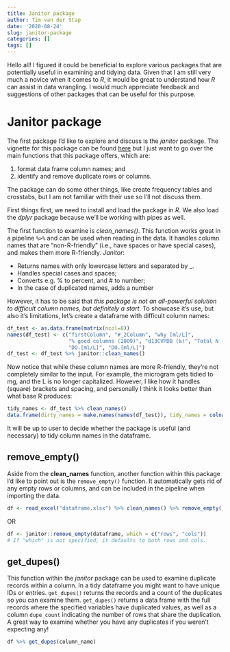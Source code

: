 ```yaml
---
title: Janitor package
author: Tim van der Stap
date: '2020-08-24'
slug: janitor-package
categories: []
tags: []
---
```


Hello all! I figured it could be beneficial to explore various packages that are potentially useful in examining and tidying data. Given that I am still very much a novice when it comes to _R_, it would be great to understand how _R_ can assist in data wrangling. I would much appreciate feedback and suggestions of other packages that can be useful for this purpose.

# Janitor package

The first package I'd like to explore and discuss is the *janitor* package. The vignette for this package can be found [here](https://cran.r-project.org/web/packages/janitor/vignettes/janitor.html) but I just want to go over the main functions that this package offers, which are:

  1. format data frame column names; and
  2. identify and remove duplicate rows or columns. 
  
The package can do some other things, like create frequency tables and crosstabs, but I am not familiar with their use so I'll not discuss them. 

First things first, we need to install and load the package in _R_. We also load the _dplyr_ package because we'll be working with pipes as well.

The first function to examine is *clean_names()*. This function works great in a pipeline `%>%` and can be used when reading in the data. It handles column names that are "non-R-friendly" (i.e., have spaces or have special cases), and makes them more R-friendly. *Janitor*:

  * Returns names with only lowercase letters and separated by _. 
  * Handles special cases and spaces;
  * Converts e.g. % to percent, and # to number;
  * In the case of duplicated names, adds a number

However, it has to be said that _this package is not an all-powerful solution to difficult column names, but definitely a start_. To showcase it's use, but also it's limitations, let's create a dataframe with difficult column names:

``` r
df_test <- as.data.frame(matrix(ncol=8))
names(df_test) <- c("firstColumn", "#_2Column", "why [ml/L]",
                    "% good columns (2009)", "d13CVPDB (‰)", "Total N (µg)",
                    "DO.[ml/L]", "DO.[ml/L]")
df_test <- df_test %>% janitor::clean_names()
```

Now notice that while these column names are more R-friendly, they're not completely similar to the input. For example, the microgram gets tidied to mg, and the L is no longer capitalized. However, I like how it handles (square) brackets and spacing, and personally I think it looks better than what base R produces:

```r
tidy_names <- df_test %>% clean_names()
data.frame(dirty_names = make.names(names(df_test)), tidy_names = colnames(tidy_names))
```

It will be up to user to decide whether the package is useful (and necessary) to tidy column names in the dataframe. 

## remove_empty()

Aside from the **clean_names** function, another function within this package I'd like to point out is the `remove_empty()` function. It automatically gets rid of any empty rows or columns, and can be included in the pipeline when importing the data.

``` r
df <- read_excel("dataframe.xlsx") %>% clean_names() %>% remove_empty()
```

OR 

``` r
df <- janitor::remove_empty(dataframe, which = c("rows", "cols"))
# If "which" is not specified, it defaults to both rows and cols. 
```

## get_dupes()

This function within the *janitor* package can be used to examine duplicate records within a column. In a tidy dataframe you might want to have unique IDs or entries. `get_dupes()` returns the records and a count of the duplicates so you can examine them. `get_dupes()` returns a data frame with the full records where the specified variables have duplicated values, as well as a column `dupe_count` indicating the number of rows that share the duplication. A great way to examine whether you have any duplicates if you weren't expecting any!

``` r
df %>% get_dupes(column_name)
```
